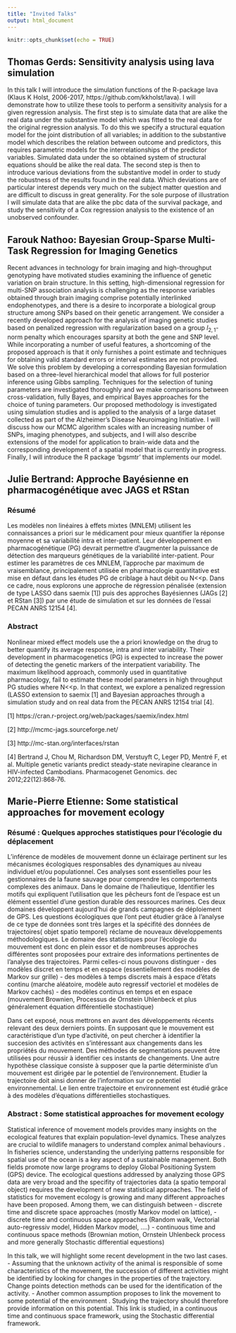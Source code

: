 ```yaml
---
title: "Invited Talks"
output: html_document
---
```


```r
knitr::opts_chunk$set(echo = TRUE)
```

## Thomas Gerds: Sensitivity analysis using lava simulation

In this talk I will introduce the simulation functions of the
R-package lava (Klaus K Holst, 2006-2017,
https://github.com/kkholst/lava). I will demonstrate how to utilize
these tools to perform a sensitivity analysis for a given regression
analysis. The first step is to simulate data that are alike the real
data under the substantive model which was fitted to the real data for
the original regression analysis. To do this we specify a structural
equation model for the joint distribution of all variables; in
addition to the substantive model which describes the relation between
outcome and predictors, this requires parametric models for the
interrelationships of the predictor variables. Simulated data under
the so obtained system of structural equations should be alike the
real data. The second step is then to introduce various deviations
from the substantive model in order to study the robustness of the
results found in the real data. Which deviations are of particular
interest depends very much on the subject matter question and are
difficult to discuss in great generality. For the sole purpose of
illustration I will simulate data that are alike the pbc data of the
survival package, and study the sensitivity of a Cox regression
analysis to the existence of an unobserved confounder.

## Farouk Nathoo: Bayesian Group-Sparse Multi-Task Regression for Imaging Genetics

Recent advances in technology for brain imaging and high-throughput genotyping have motivated studies examining the influence of genetic variation on brain structure. In this setting, high-dimensional regression for multi-SNP association analysis is challenging as the response variables obtained through brain imaging comprise potentially interlinked endophenotypes, and there is a desire to incorporate a biological group structure among SNPs based on their genetic arrangement. We consider a recently developed approach for the analysis of imaging genetic studies based on penalized regression with regularization based on a group $l_{2,1}$-norm penalty which encourages sparsity at both the gene and SNP level. While incorporating a number of useful features, a shortcoming of the proposed approach is that it only furnishes a point estimate and techniques for obtaining valid standard errors or interval estimates are not provided. We solve this problem by developing a corresponding Bayesian formulation based on a three-level hierarchical model that allows for full posterior inference using Gibbs sampling. Techniques for the selection of tuning parameters are investigated thoroughly and we make comparisons between cross-validation, fully Bayes, and empirical Bayes approaches for the choice of tuning parameters. Our proposed methodology is investigated using simulation studies and is applied to the analysis of a large dataset collected as part of the Alzheimer's Disease Neuroimaging Initiative. I will discuss how our MCMC algorithm scales with an increasing number of SNPs, imaging phenotypes, and subjects, and I will also describe extensions of the model for application to brain-wide data and the corresponding development of a spatial model that is currently in progress. Finally, I will introduce the R package ‘bgsmtr’ that implements our model.


## Julie Bertrand: Approche Bayésienne en pharmacogénétique avec JAGS et RStan

### Résumé
Les modèles non linéaires à effets mixtes (MNLEM) utilisent les connaissances a priori sur le médicament pour mieux quantifier la réponse moyenne et sa variabilité intra et inter-patient. Leur développement en pharmacogénétique (PG) devrait permettre d’augmenter la puissance de détection des marqueurs génétiques de la variabilité inter-patient.
Pour estimer les paramètres de ces MNLEM, l’approche par maximum de vraisemblance, principalement utilisée en pharmacologie quantitative est mise en défaut dans les études PG de criblage à haut débit ou N<<p. Dans ce cadre, nous explorons une approche de régression pénalisée (extension de type LASSO dans saemix [1]) puis des approches Bayésiennes (JAGs [2] et RStan [3]) par une étude de simulation et sur les données de l’essai PECAN ANRS 12154 [4].

### Abstract
Nonlinear mixed effect models use the a priori knowledge on the drug to better quantify its average response, intra and inter variability. Their development in pharmacogenetics (PG) is expected to increase the power of detecting the genetic markers of the interpatient variability.
The maximum likelihood approach, commonly used in quantitative pharmacology, fail to estimate these model parameters in high throughput PG studies where N<<p. In that context, we explore a penalized regression (LASSO extension to saemix [1] and Bayesian approaches through a simulation study and on real data from the PECAN ANRS 12154 trial [4].

[1] https://cran.r-project.org/web/packages/saemix/index.html

[2] http://mcmc-jags.sourceforge.net/

[3] http://mc-stan.org/interfaces/rstan

[4] Bertrand J, Chou M, Richardson DM, Verstuyft C, Leger PD, Mentré F, et al. Multiple genetic variants predict steady-state nevirapine clearance in HIV-infected Cambodians. Pharmacogenet Genomics. dec 2012;22(12):868‑76.

##  Marie-Pierre Etienne: Some statistical approaches  for movement ecology

### Résumé : Quelques approches statistiques pour l'écologie du déplacement

L'inférence de modèles de mouvement donne un éclairage pertinent sur les mécanismes écologiques responsables des dynamiques au niveau individuel et/ou populationnel.
Ces analyses sont essentielles pour les gestionnaires de la faune sauvage pour comprendre les comportements complexes des animaux. Dans le domaine de l'halieutique, Identifier les motifs qui expliquent l'utilisation que les pêcheurs font de l'espace est un élément essentiel d'une gestion durable des ressources marines. Ces deux domaines développent aujourd'hui de grands campagnes de déploiement de GPS. Les questions écologiques que l'ont peut étudier grâce à l'analyse de ce type de données sont très larges et la spécifité des données de trajectoires( objet spatio temporel) réclame de nouveaux développements méthodologiques.
Le domaine des  statistiques pour l'écologie du mouvement  est donc en plein essor et de nombreuses approches différentes sont proposées pour extraire des informations pertinentes de l'analyse des trajectoires. Parmi celles-ci nous pouvons distinguer 
- des modèles discret en temps et en espace  (essentiellement des modèles de Markov sur grille)
- des modèles à temps discrets mais à espace d'états continu (marche aléatoire, modèle auto regressif vectoriel et modèles de Markov cachés)
- des modèles continus en temps et en espace (mouvement Brownien, Processus de Ornstein Uhlenbeck et plus généralement équation différentielle stochastique)

Dans cet exposé, nous mettrons en avant des développements récents relevant des deux derniers points. 
En supposant que le mouvement est caractéristique d'un type d'activité, on peut chercher à identifier la succesion des activités en s'intéressant aux changements dans les propriétés du mouvement. Des méthodes de segmentations peuvent être utilisées pour réussir à identifier ces instants de changements.
Une autre hypothèse classique consiste à supposer que la partie déterministe d'un mouvement est dirigée par le potentiel de l'environnement.
Etudier la trajectoire doit ainsi donner de l'information sur ce potentiel environnemental. Le lien entre trajectoire et environnement est étudié grâce à des modèles d'équations différentielles stochastiques.

### Abstract : Some statistical approaches  for movement ecology

Statistical inference of movement models provides many insights on the ecological features that explain population-level dynamics. These analyzes are crucial to wildlife managers to understand complex animal behaviours . In fisheries science, understanding the underlying patterns responsible for spatial use of the ocean is a key aspect of a sustainable management. Both fields promote now large programs to deploy Global Positioning System (GPS) device.
The ecological questions addressed by analyzing those GPS data are very broad and the specifity of trajectories data  (a spatio temporal object) requires the development of new statistical approaches. The field of statistics for movement ecology is growing  and many different approaches have been proposed. Among them, we can distinguish between
- discrete time and discrete space approaches (mostly Markov model on lattice), 
- discrete time and continuous space approaches (Random walk, Vectorial auto-regressiv model, Hidden Markov model, ....)
- continuous time and continuous space methods (Brownian motion, Ornstein Uhlenbeck process and more generally Stochastic differential equestions)

In this talk, we will highlight some recent development  in the two last  cases.
- Assuming that the unknown activity of the animal is responsible of some characteristics of the movement,  the succession of different activities  might be identified by looking for changes in the properties of the trajectory. Change points detection methods can be used for the identification of the activity.
- Another common assumption proposes to link the movement to some potential of the environment . Studying the trajectory should therefore provide information on this potential. This link is studied, in a continuous time and continuous space framework, using the Stochastic differential framework. 

